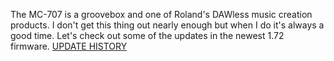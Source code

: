 
The <Link href="https://www.roland.com/us/products/mc-707/">MC-707</Link> is a groovebox and one of Roland's DAWless music creation products.  I don't get this thing out nearly enough but when I do it's always
a good time.  Let's check out some of the updates in the newest 1.72 firmware.
<a href="https://www.roland.com/global/support/by_product/mc-707/updates_drivers/fe3f083e-fe45-40ff-9a0d-7283771d846f/" target="_blank">UPDATE HISTORY</a>